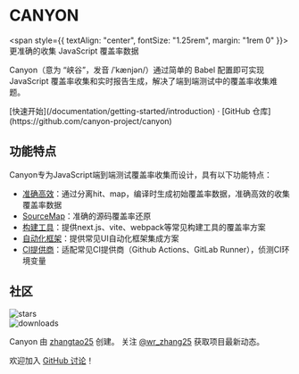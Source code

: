 <h1
  style={{
    textAlign: "center",
    fontSize: "2.25rem",
    fontWeight: "bold",
    margin: "2rem 0",
  }}
>
  CANYON
</h1>

<span style={{ textAlign: "center", fontSize: "1.25rem", margin: "1rem 0" }}>
  更准确的收集 JavaScript 覆盖率数据
</span>

Canyon（意为 “峡谷”，发音 /ˈkænjən/）通过简单的 Babel 配置即可实现 JavaScript 覆盖率收集和实时报告生成，解决了端到端测试中的覆盖率收集难题。

<div className="mt-16 mb-20 text-center">
  [快速开始](/documentation/getting-started/introduction) · [GitHub
  仓库](https://github.com/canyon-project/canyon)
</div>

## 功能特点

Canyon专为JavaScript端到端测试覆盖率收集而设计，具有以下功能特点：

- [准确高效](/documentation/core-concepts/separate-hit-and-map)：通过分离hit、map，编译时生成初始覆盖率数据，准确高效的收集覆盖率数据
- [SourceMap](/documentation/core-concepts/restore-source-code-coverage)：准确的源码覆盖率还原
- [构建工具](/documentation/installation/getting-started)：提供next.js、vite、webpack等常见构建工具的覆盖率方案
- [自动化框架](/documentation/end-to-end-testing/getting-started)：提供常见UI自动化框架集成方案
- [CI提供商](/documentation/reference/provider)：适配常见CI提供商（Github Actions、GitLab Runner），侦测CI环境变量

## 社区

<div className="space-y-3 py-2">
  <div className="flex h-6">
    <img alt="stars" src="https://badgen.net/github/stars/canyon-project/canyon" className="inline-block mr-2"/>
  </div>

  <div className="flex h-6">
    <img alt="downloads" src="https://badgen.net/npm/dw/babel-plugin-canyon?label=downloads%20(babel-plugin-canyon)" className="inline-block mr-2"/>
  </div>
</div>

Canyon 由 [zhangtao25](https://github.com/zhangtao25) 创建。
关注 [@wr_zhang25](https://twitter.com/wr_zhang25) 获取项目最新动态。

欢迎加入 [GitHub 讨论](https://github.com/canyon-project/canyon/discussions)！
